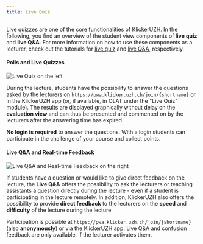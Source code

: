 ```yaml
---
title: Live Quiz
---
```


Live quizzes are one of the core functionalities of KlickerUZH. In the following, you find an overview of the student view components of **live quiz** and **live Q&A**. For more information on how to use these components as a lecturer, check out the tutorials for [live quiz](/tutorials/live_quiz) and [live Q&A](/tutorials/live_qa), respectively.

#### Polls and Live Quizzes

![Live Quiz _on the left_](/img_v3/06_live_quiz.png)

During the lecture, students have the possibility to answer the questions asked by the lecturers on `https://pwa.klicker.uzh.ch/join/{shortname}` or in the KlickerUZH app (or, if available, in OLAT under the "Live Quiz" module). The results are displayed graphically without delay on the **evaluation view** and can thus be presented and commented on by the lecturers after the answering time has expired.

**No login is required** to answer the questions. With a login students can participate in the challenge of your course and collect points.

#### Live Q&A and Real-time Feedback

![Live Q&A and Real-time Feedback _on the right_](/img_v3/06_live_quiz.png)

If students have a question or would like to give direct feedback on the lecture, the **Live Q&A** offers the possibility to ask the lecturers or teaching assistants a question directly during the lecture - even if a student is participating in the lecture remotely. In addition, KlickerUZH also offers the possibility to provide **direct feedback** to the lecturers on the **speed** and **difficulty** of the lecture during the lecture.

Participation is possible at `https://pwa.klicker.uzh.ch/join/{shortname}` (also **anonymously**) or via the KlickerUZH app. Live Q&A and confusion feedback are only available, if the lecturer activates them.
